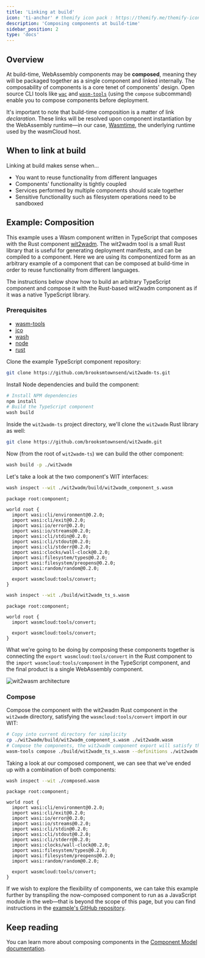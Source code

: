 ```yaml
---
title: 'Linking at build'
icon: 'ti-anchor' # themify icon pack : https://themify.me/themify-icons
description: 'Composing components at build-time'
sidebar_position: 2
type: 'docs'
---
```


## Overview

At build-time, WebAssembly components may be **composed**, meaning they will be packaged together as a single component and linked internally. The composability of components is a core tenet of components' design. Open source CLI tools like [`wac`](https://github.com/bytecodealliance/wac) and [`wasm-tools`](https://github.com/bytecodealliance/wasm-tools) (using the `compose` subcommand) enable you to compose components before deployment.

It's important to note that build-time composition is a matter of link *declaration*. These links will be resolved upon component instantiation by the WebAssembly runtime&mdash;in our case, [Wasmtime](https://github.com/bytecodealliance/wasmtime), the underlying runtime used by the wasmCloud host. 

## When to link at build

Linking at build makes sense when...

* You want to reuse functionality from different languages
* Components' functionality is tightly coupled 
* Services performed by multiple components should scale together
* Sensitive functionality such as filesystem operations need to be sandboxed 

## Example: Composition

This example uses a Wasm component written in TypeScript that composes with the Rust component [wit2wadm](https://github.com/brooksmtownsend/wit2wadm). The wit2wadm tool is a small Rust library that is useful for generating deployment manifests, and can be compiled to a component. Here we are using its componentized form as an arbitrary example of a component that can be composed at build-time in order to reuse functionality from different languages. 

The instructions below show how to build an arbitrary TypeScript component and compose it with the Rust-based wit2wadm component as if it was a native TypeScript library.

### Prerequisites

- [wasm-tools](https://github.com/bytecodealliance/wasm-tools/tree/main)
- [jco](https://github.com/bytecodealliance/jco)
- [wash](https://wasmcloud.com/docs/installation)
- [node](https://docs.npmjs.com/downloading-and-installing-node-js-and-npm)
- [rust](https://www.rust-lang.org/tools/install)

Clone the example TypeScript component repository:

```bash
git clone https://github.com/brooksmtownsend/wit2wadm-ts.git
```

Install Node dependencies and build the component:

```bash
# Install NPM dependencies
npm install
# Build the TypeScript component
wash build
```
Inside the `wit2wadm-ts` project directory, we'll clone the `wit2wadm` Rust library as well:

```bash
git clone https://github.com/brooksmtownsend/wit2wadm.git
```

Now (from the root of `wit2wadm-ts`) we can build the other component:

```bash
wash build -p ./wit2wadm
```

Let's take a look at the two component's WIT interfaces:

```bash
wash inspect --wit ./wit2wadm/build/wit2wadm_component_s.wasm
```
```wit
package root:component;

world root {
  import wasi:cli/environment@0.2.0;
  import wasi:cli/exit@0.2.0;
  import wasi:io/error@0.2.0;
  import wasi:io/streams@0.2.0;
  import wasi:cli/stdin@0.2.0;
  import wasi:cli/stdout@0.2.0;
  import wasi:cli/stderr@0.2.0;
  import wasi:clocks/wall-clock@0.2.0;
  import wasi:filesystem/types@0.2.0;
  import wasi:filesystem/preopens@0.2.0;
  import wasi:random/random@0.2.0;

  export wasmcloud:tools/convert;
}
```

```bash
wash inspect --wit ./build/wit2wadm_ts_s.wasm
```
```wit
package root:component;

world root {
  import wasmcloud:tools/convert;

  export wasmcloud:tools/convert;
}
```

What we're going to be doing by composing these components together is connecting the `export wasmcloud:tools/convert` in the Rust component to the `import wasmcloud:tools/component` in the TypeScript component, and the final product is a single WebAssembly component.

![wit2wasm architecture](../../images/wit2wadm-ts.png)

### Compose

Compose the component with the wit2wadm Rust component in the `wit2wadm` directory, satisfying the `wasmcloud:tools/convert` import in our WIT:

```bash
# Copy into current directory for simplicity
cp ./wit2wadm/build/wit2wadm_component_s.wasm ./wit2wadm.wasm
# Compose the components, the wit2wadm component export will satisfy the import of the TypeScript component
wasm-tools compose ./build/wit2wadm_ts_s.wasm --definitions ./wit2wadm.wasm > composed.wasm
```

Taking a look at our composed component, we can see that we've ended up with a combination of both components:

```bash
wash inspect --wit ./composed.wasm
```
```wit
package root:component;

world root {
  import wasi:cli/environment@0.2.0;
  import wasi:cli/exit@0.2.0;
  import wasi:io/error@0.2.0;
  import wasi:io/streams@0.2.0;
  import wasi:cli/stdin@0.2.0;
  import wasi:cli/stdout@0.2.0;
  import wasi:cli/stderr@0.2.0;
  import wasi:clocks/wall-clock@0.2.0;
  import wasi:filesystem/types@0.2.0;
  import wasi:filesystem/preopens@0.2.0;
  import wasi:random/random@0.2.0;

  export wasmcloud:tools/convert;
}
```
If we wish to explore the flexibility of components, we can take this example further by transpiling the now-composed component to run as a JavaScript module in the web&mdash;that is beyond the scope of this page, but you can find instructions in the [example's GitHub repository](https://github.com/brooksmtownsend/wit2wadm-ts/tree/main). 

## Keep reading

You can learn more about composing components in the [Component Model documentation](https://component-model.bytecodealliance.org/creating-and-consuming/composing.html).